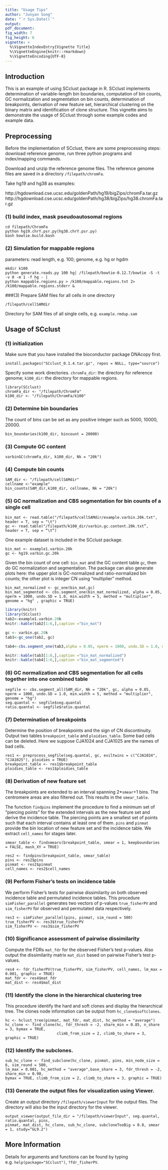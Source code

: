 ```yaml
---
title: "Usage Tips"
author: "Junyan Song"
date: "`r Sys.Date()`"
output: 
pdf_document:
fig_width: 7
fig_height: 6
vignette: >
  %\VignetteIndexEntry{Vignette Title}
  %\VignetteEngine{knitr::rmarkdown}
  %\VignetteEncoding{UTF-8}
---
```


## Introduction

This is an example of using SCclust package in R. SCclust implements determination of variable-length bin boundaries, computation of bin counts, GC normalization and segmentation on bin counts, determination of breakpoints, derivation of new feature set, hierarchical clustering on the binary matrix and identification of clone structure. This vignette aims to demonstrate the usage of SCclust through some example codes and example data. 

## Preprocessing
Before the implementation of SCclust, there are some preprocessing steps: download reference genome, run three python programs and index/mapping commands. 

Download and unzip the reference genome files. The reference genome files are saved in a directory `/filepath/chromFa`. 

Take hg19 and hg38 as examples:

http://hgdownload.cse.ucsc.edu/goldenPath/hg19/bigZips/chromFa.tar.gz 
http://hgdownload.cse.ucsc.edu/goldenPath/hg38/bigZips/hg38.chromFa.tar.gz


### (1) build index, mask pseudoautosomal regions
```
cd filepath/ChromFa 
python hg19.chrY.psr.py(hg38.chrY.psr.py)
bash bowtie.build.bash
```

### (2) Simulation for mappable regions
parameters: read length, e.g. 100; genome, e.g. hg or hgdm
```
mkdir k100
python generate.reads.py 100 hg| /filepath/bowtie-0.12.7/bowtie -S -t -v 0 -m 1 -f hg - |
python mappable.regions.py > /k100/mappable.regions.txt 2> /k100/mappable.regions.stderr &

```
###(3) Prepare SAM files for all cells in one directory
```
/filepath/cellSAMdir
```
Directory for SAM files of all single cells, e.g. `example.rmdup.sam`




## Usage of SCclust

### (1) initialization
Make sure that you have installed the bioconductor package DNAcopy first.
```
install.packages("SCclust_0.1.4.tar.gz", repos = NULL, type="source")
```

Specify some work directories. `chromFa_dir`: the directory for reference genome; `k100_dir`: the directory for mappable regions.
```
library(SCclust)
chromFa_dir <- "/filepath/ChromFa"
k100_dir <- "/filepath/ChromFa/k100"
```

### (2) Determine bin boundaries
The count of bins can be set as any positive integer such as 5000, 10000, 20000.
```
bin_boundaries(k100_dir, bincount = 20000)
```

### (3) Compute GC content
```
varbinGC(chromFa_dir, k100_dir, Nk = "20k")
```

### (4) Compute bin counts
```
SAM_dir <- "/filepath/cellSAMdir"  
cellname <-"example"
bin_counts(SAM_dir,k100_dir, cellname, Nk = "20k")

```

### (5) GC normalization and CBS segmentation for bin counts of a single cell
```
bin_mat <- read.table("/filepath/cellSAMdir/example.varbin.20k.txt", header = T, sep = "\t")
gc <- read.table("/filepath/k100_dir/varbin.gc.content.20k.txt”, header = T, sep = “\t”)
```
One example dataset is included in the SCclust package.
```
bin_mat <- example1.varbin.20k
gc <- hg19.varbin.gc.20k
```

Given the bin count of one cell: `bin_mat` and the GC content table `gc`, then do GC normalization and segmentation. The package can also generate plots here: the upper plot is GC-normalized and ratio-normalized bin counts; the other plot is integer CN using "multiplier" method. 
```
bin_mat_normalized <- gc_one(bin_mat,gc)
bin_mat_segmented <- cbs.segment_one(bin_mat_normalized, alpha = 0.05, nperm = 1000, undo.SD = 1.0, min.width = 5, method = "multiplier", genome = "hg" , graphic = TRUE)

```

```r

library(knitr)
library(SCclust)
tab2<-example1.varbin.20k
knitr::kable(tab2[1:6,],caption ="bin_mat")

gc <- varbin.gc.20k
tab3<-gc_one(tab2, gc)

tab4<-cbs.segment_one(tab3,alpha = 0.05, nperm = 1000, undo.SD = 1.0, min.width = 5, method = "multiplier", genome = "hg", graphic = TRUE)

knitr::kable(tab3[1:6,],caption ="bin_mat_normalized")
knitr::kable(tab4[1:6,],caption ="bin_mat_segmented")


```     



### (6) GC normalization and CBS segmentation for all cells together into one combined table
```
segfile <- cbs.segment_all(SAM_dir, Nk = "20k", gc, alpha = 0.05, nperm = 1000, undo.SD = 1.0, min.width = 5, method = "multiplier", genome = "hg")
seg.quantal <- segfile$seg.quantal
ratio.quantal <- segfile$ratio.quantal
```


### (7) Determination of breakpoints
Determine the position of breakpoints and the sign of CN discontinuity. Output two tables `breakpoint_table` and `ploidies_table`.
Some bad cells can be deleted. Here we suppose CJA1024 and CJA1025 are the names of bad cells.
```
res1 <- preprocess_segfile(seg.quantal, gc, eviltwins = c("CJA1024", "CJA1025"), ploidies = TRUE)
breakpoint_table <- res1$breakpoint_table
ploidies_table <- res1$ploidies_table
```

### (8) Derivation of new feature set
The breakpoints are extended to an interval spanning 2*`smear`+1 bins. The centromere areas are also filtered out. This results in the `smear_table`. 

The function `findpins` implement the procedure to find a minimum set of "piercing points" for the extended intervals as the new feature set and derive the incidence table. The piercing points are a smallest set of points such that each interval contains at least one of them. `pins` and `pinmat` provide the bin location of new feature set and the incidence table. We extract `cell_names` for stages later.
```
smear_table <- findsmears(breakpoint_table, smear = 1, keepboundaries = FALSE, mask_XY = TRUE)

res2 <- findpins(breakpoint_table, smear_table)
pins <- res2$pins
pinmat <- res2$pinmat
cell_names <- res2$cell_names
```

### (9) Perform Fisher's tests on incidence table
We perform Fisher's tests for pairwise dissimilarity on both observed incidence table and permutated incidence tables. This procedure `simFisher_parallel` generates two vectors of p-values `true_fisherPV` and `sim_fisherPV` for observed and permutated data respectively.
```
res3 <- simFisher_parallel(pins, pinmat, sim_round = 500)
true_fisherPV <- res3$true_fisherPV
sim_fisherPV <- res3$sim_fisherPV
```

### (10) Significance assessment of pairwise dissimilarity
Compute the FDRs `mat_fdr` for the observed Fisher's test p-values. Also output the dissimilarity matrix `mat_dist` based on pairwise Fisher's test p-values.
```
res4 <- fdr_fisherPV(true_fisherPV, sim_fisherPV, cell_names, lm_max = 0.001, graphic = TRUE)
mat_fdr <- res4$mat_fdr
mat_dist <- res4$mat_dist
```
### (11) Identify the clone in the hierarchical clustering tree
This procedure identify the hard and soft clones and display the hierarchical tree. The clones node information can be output from `hc_clone$softclones`. 
```
hc <- hclust_tree(pinmat, mat_fdr, mat_dist, hc_method = "average")
hc_clone <- find_clone(hc, fdr_thresh = -2, share_min = 0.85, n_share = 3, bymax = TRUE, 
                       climb_from_size = 2, climb_to_share = 3, graphic = TRUE)
```

### (12) Identify the subclones.
```
sub_hc_clone <- find_subclone(hc_clone, pinmat, pins, min_node_size = 6, sim_round = 500, 
lm_max = 0.001, hc_method = "average",base_share = 3, fdr_thresh = -2, share_min = 0.90, 
bymax = TRUE, climb_from_size = 2, climb_to_share = 3, graphic = TRUE)
```

### (13) Generate the output files for visualization using Viewer.
Create an output directory `/filepath/viewerInput` for the output files. The directory will also be the input directory for the viewer.
```
output_viewer(output_file_dir = "/filepath/viewerInput", seg.quantal, ratio.quantal, pins, 
pinmat, mat_dist, hc_clone, sub_hc_clone, subcloneTooBig = 0.8, smear = 1, study="GL9.2")
```





## More Information
Details for arguments and functions can be found by typing e.g. `help(package="SCclust")`, `?fdr_fisherPV`.  
